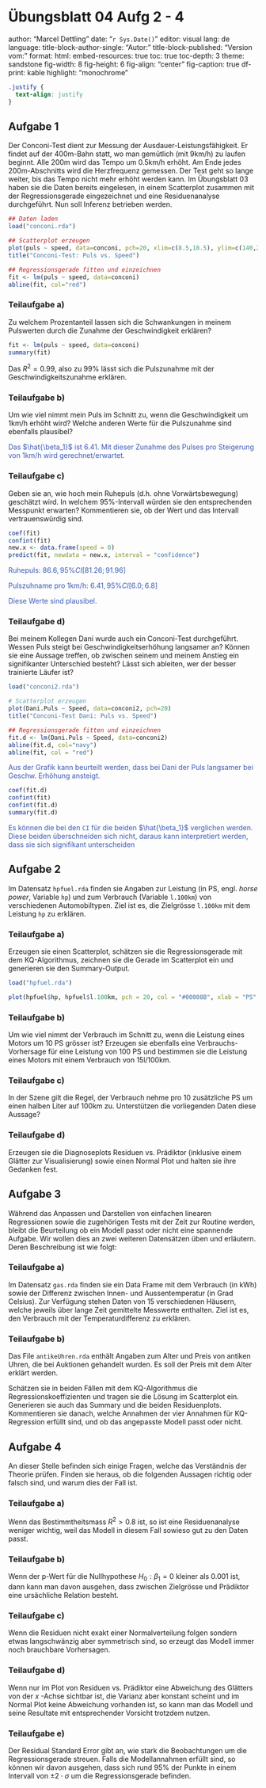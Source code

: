 # Übungsblatt 04 Aufg 2 - 4 {.unnumbered}

author: "Marcel Dettling" date: "`r Sys.Date()`" editor: visual lang: de language: title-block-author-single: "Autor:" title-block-published: "Version vom:" format: html: embed-resources: true toc: true toc-depth: 3 theme: sandstone fig-width: 8 fig-height: 6 fig-align: "center" fig-caption: true df-print: kable highlight: "monochrome"

```css
.justify {
  text-align: justify
}
```

## Aufgabe 1 {.justify}

Der Conconi-Test dient zur Messung der Ausdauer-Leistungsfähigkeit. Er findet auf der 400m-Bahn statt, wo man gemütlich (mit 9km/h) zu laufen beginnt. Alle 200m wird das Tempo um 0.5km/h erhöht. Am Ende jedes 200m-Abschnitts wird die Herzfrequenz gemessen. Der Test geht so lange weiter, bis das Tempo nicht mehr erhöht werden kann. Im Übungsblatt 03 haben sie die Daten bereits eingelesen, in einem Scatterplot zusammen mit der Regressionsgerade eingezeichnet und eine Residuenanalyse durchgeführt. Nun soll Inferenz betrieben werden.

```r
## Daten laden
load("conconi.rda")

## Scatterplot erzeugen
plot(puls ~ speed, data=conconi, pch=20, xlim=c(8.5,18.5), ylim=c(140,205))
title("Conconi-Test: Puls vs. Speed")

## Regressionsgerade fitten und einzeichnen
fit <- lm(puls ~ speed, data=conconi)
abline(fit, col="red")
```

### Teilaufgabe a)

Zu welchem Prozentanteil lassen sich die Schwankungen in meinem Pulswerten durch die Zunahme der Geschwindigkeit erklären?

```r
fit <- lm(puls ~ speed, data=conconi)
summary(fit)
```

Das $R^{2}=0.99$, also zu 99% lässt sich die Pulszunahme mit der Geschwindigkeitszunahme erklären.

### Teilaufgabe b)

Um wie viel nimmt mein Puls im Schnitt zu, wenn die Geschwindigkeit um 1km/h erhöht wird? Welche anderen Werte für die Pulszunahme sind ebenfalls plausibel?

[Das $\hat{\beta_1}$ ist 6.41. Mit dieser Zunahme des Pulses pro Steigerung von 1km/h wird gerechnet/erwartet.]{style="color:#3C5AB4"}

### Teilaufgabe c)

Geben sie an, wie hoch mein Ruhepuls (d.h. ohne Vorwärtsbewegung) geschätzt wird. In welchem 95%-Intervall würden sie den entsprechenden Messpunkt erwarten? Kommentieren sie, ob der Wert und das Intervall vertrauenswürdig sind.

```r
coef(fit)
confint(fit)
new.x <- data.frame(speed = 0)
predict(fit, newdata = new.x, interval = "confidence")
```

[Ruhepuls: $86.6, 95\% CI [81.26; 91.96]$]{style="color:#3C5AB4"}

[Pulszuhname pro 1km/h: $6.41, 95\%CI[6.0; 6.8]$]{style="color:#3C5AB4"}

[Diese Werte sind plausibel.]{style="color:#3C5AB4"}

### Teilaufgabe d)

Bei meinem Kollegen Dani wurde auch ein Conconi-Test durchgeführt. Wessen Puls steigt bei Geschwindigkeitserhöhung langsamer an? Können sie eine Aussage treffen, ob zwischen seinem und meinem Anstieg ein signifikanter Unterschied besteht? Lässt sich ableiten, wer der besser trainierte Läufer ist?

```r
load("conconi2.rda")

# Scatterplot erzeugen
plot(Dani.Puls ~ Speed, data=conconi2, pch=20)
title("Conconi-Test Dani: Puls vs. Speed")

## Regressionsgerade fitten und einzeichnen
fit.d <- lm(Dani.Puls ~ Speed, data=conconi2)
abline(fit.d, col="navy")
abline(fit, col = "red")

```

[Aus der Grafik kann beurteilt werden, dass bei Dani der Puls langsamer bei Geschw. Erhöhung ansteigt.]{style="color:#3C5AB4"}

```r
coef(fit.d)
confint(fit)
confint(fit.d)
summary(fit.d)
```

[Es können die bei den `CI` für die beiden $\hat{\beta_1}$ verglichen werden. Diese beiden überschneiden sich nicht, daraus kann interpretiert werden, dass sie sich signifikant unterscheiden]{style="color:#3C5AB4"}

## Aufgabe 2 {.justify}

Im Datensatz `hpfuel.rda` finden sie Angaben zur Leistung (in PS, engl. *horse power*, Variable `hp`) und zum Verbrauch (Variable `l.100km`) von verschiedenen Automobiltypen. Ziel ist es, die Zielgrösse `l.100km` mit dem Leistung `hp` zu erklären.

### Teilaufgabe a)

Erzeugen sie einen Scatterplot, schätzen sie die Regressionsgerade mit dem KQ-Algorithmus, zeichnen sie die Gerade im Scatterplot ein und generieren sie den Summary-Output.

```r
load("hpfuel.rda")
```

```r
plot(hpfuel$hp, hpfuel$l.100km, pch = 20, col = "#00008B", xlab = "PS", ylab = "Verbrauch l/ 100km")
```

### Teilaufgabe b)

Um wie viel nimmt der Verbrauch im Schnitt zu, wenn die Leistung eines Motors um 10 PS grösser ist? Erzeugen sie ebenfalls eine Verbrauchs-Vorhersage für eine Leistung von 100 PS und bestimmen sie die Leistung eines Motors mit einem Verbrauch von 15l/100km.

### Teilaufgabe c)

In der Szene gilt die Regel, der Verbrauch nehme pro 10 zusätzliche PS um einen halben Liter auf 100km zu. Unterstützen die vorliegenden Daten diese Aussage?

### Teilaufgabe d)

Erzeugen sie die Diagnoseplots Residuen vs. Prädiktor (inklusive einem Glätter zur Visualisierung) sowie einen Normal Plot und halten sie ihre Gedanken fest.

## Aufgabe 3 {.justify}

Während das Anpassen und Darstellen von einfachen linearen Regressionen sowie die zugehörigen Tests mit der Zeit zur Routine werden, bleibt die Beurteilung ob ein Modell passt oder nicht eine spannende Aufgabe. Wir wollen dies an zwei weiteren Datensätzen üben und erläutern. Deren Beschreibung ist wie folgt:

### Teilaufgabe a)

Im Datensatz `gas.rda` finden sie ein Data Frame mit dem Verbrauch (in kWh) sowie der Differenz zwischen Innen- und Aussentemperatur (in Grad Celsius). Zur Verfügung stehen Daten von 15 verschiedenen Häusern, welche jeweils über lange Zeit gemittelte Messwerte enthalten. Ziel ist es, den Verbrauch mit der Temperaturdifferenz zu erklären.

### Teilaufgabe b)

Das File `antikeUhren.rda` enthält Angaben zum Alter und Preis von antiken Uhren, die bei Auktionen gehandelt wurden. Es soll der Preis mit dem Alter erklärt werden.

Schätzen sie in beiden Fällen mit dem KQ-Algorithmus die Regressionskoeffizienten und tragen sie die Lösung im Scatterplot ein. Generieren sie auch das Summary und die beiden Residuenplots. Kommentieren sie danach, welche Annahmen der vier Annahmen für KQ-Regression erfüllt sind, und ob das angepasste Modell passt oder nicht.

## Aufgabe 4 {.justify}

An dieser Stelle befinden sich einige Fragen, welche das Verständnis der Theorie prüfen. Finden sie heraus, ob die folgenden Aussagen richtig oder falsch sind, und warum dies der Fall ist.

### Teilaufgabe a)

Wenn das Bestimmtheitsmass $R^2>0.8$ ist, so ist eine Residuenanalyse weniger wichtig, weil das Modell in diesem Fall sowieso gut zu den Daten passt.

### Teilaufgabe b)

Wenn der p-Wert für die Nullhypothese $H_0: \beta_1=0$ kleiner als 0.001 ist, dann kann man davon ausgehen, dass zwischen Zielgrösse und Prädiktor eine ursächliche Relation besteht.

### Teilaufgabe c)

Wenn die Residuen nicht exakt einer Normalverteilung folgen sondern etwas langschwänzig aber symmetrisch sind, so erzeugt das Modell immer noch brauchbare Vorhersagen.

### Teilaufgabe d)

Wenn nur im Plot von Residuen vs. Prädiktor eine Abweichung des Glätters von der $x$ -Achse sichtbar ist, die Varianz aber konstant scheint und im Normal Plot keine Abweichung vorhanden ist, so kann man das Modell und seine Resultate mit entsprechender Vorsicht trotzdem nutzen.

### Teilaufgabe e)

Der Residual Standard Error gibt an, wie stark die Beobachtungen um die Regressionsgerade streuen. Falls die Modellannahmen erfüllt sind, so können wir davon ausgehen, dass sich rund 95% der Punkte in einem Intervall von $\pm 2 \cdot \sigma$ um die Regressionsgerade befinden.
